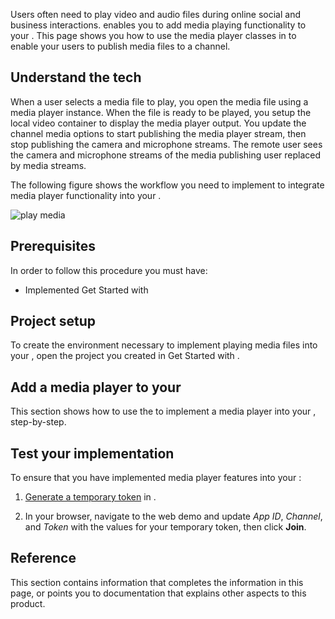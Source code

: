 

Users often need to play video and audio files during online social and business interactions. <Vg k="VSDK" /> enables you to add media playing functionality to your <Vpl k="CLIENT" />. This page shows you how to use the media player classes in <Vg k="VSDK" /> to enable your users to publish media files to a channel.

## Understand the tech

When a user selects a media file to play, you open the media file using a media player instance. When the file is ready to be played, you setup the local video container to display the media player output. You update the channel media options to start publishing the media player stream, then stop publishing the camera and microphone streams. The remote user sees the camera and microphone streams of the media publishing user replaced by media streams.

The following figure shows the workflow you need to implement to integrate media player functionality into your <Vpl k="CLIENT" />.

![play media](/images/common/play-media.png)

## Prerequisites

In order to follow this procedure you must have:

* Implemented <Link to="../get-started/get-started-sdk">Get Started with <Vpd k="NAME"/></Link>

<Prerequites />

## Project setup

To create the environment necessary to implement playing media files into your <Vpl k="CLIENT" />, open the project you created in <Link to="../get-started/get-started-sdk">Get Started with <Vpd k="NAME"/></Link>.

<ProjectSetup />

## Add a media player to your <Vpl k="CLIENT" />

This section shows how to use the <Vg k="VSDK" /> to implement a media player into your <Vpl k="CLIENT" />, step-by-step.

<ProjectImplement />

## Test your implementation

<PlatformWrapper notAllowed="web">
To ensure that you have implemented media player features into your <Vpl k="CLIENT" />:

1. [Generate a temporary token](../reference/manage-agora-account#generate-a-temporary-token) in <Vg k="CONSOLE" /> .

2. In your browser, navigate to the <Link target="_blank" to="{{Global.DEMO_BASIC_VIDEO_CALL_URL}}"><Vg k="COMPANY" /> web demo</Link> and update _App ID_, _Channel_, and _Token_ with the values for your temporary token, then click **Join**.
</PlatformWrapper>

<ProjectTest />


## Reference

This section contains information that completes the information in this page, or points you to documentation that explains other aspects to this product.

<Reference />

